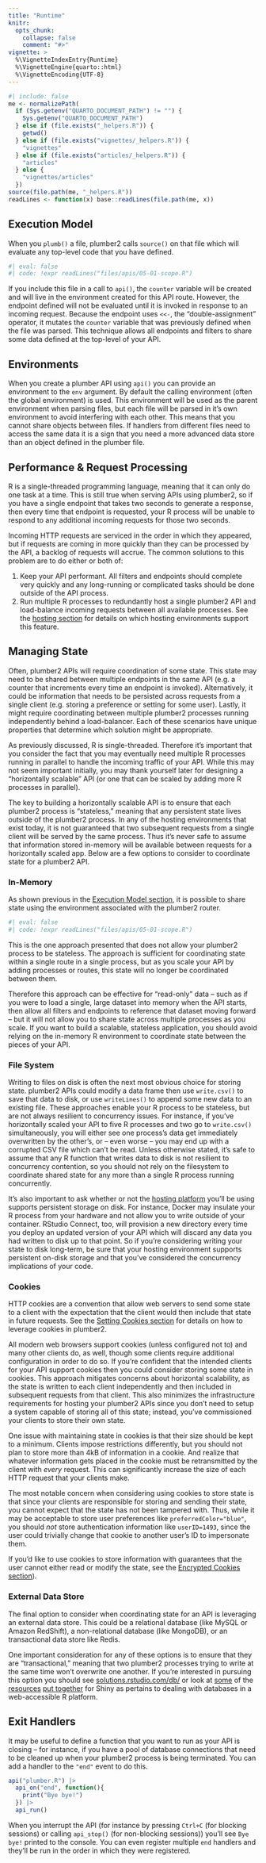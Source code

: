```yaml
---
title: "Runtime"
knitr:
  opts_chunk:
    collapse: false
    comment: "#>"
vignette: >
  %\VignetteIndexEntry{Runtime}
  %\VignetteEngine{quarto::html}
  %\VignetteEncoding{UTF-8}
---
```


```r
#| include: false
me <- normalizePath(
  if (Sys.getenv("QUARTO_DOCUMENT_PATH") != "") {
    Sys.getenv("QUARTO_DOCUMENT_PATH")
  } else if (file.exists("_helpers.R")) {
    getwd()
  } else if (file.exists("vignettes/_helpers.R")) {
    "vignettes"
  } else if (file.exists("articles/_helpers.R")) {
    "articles"
  } else {
    "vignettes/articles"
  })
source(file.path(me, "_helpers.R"))
readLines <- function(x) base::readLines(file.path(me, x))
```

## Execution Model {#execution-model}

When you `plumb()` a file, plumber2 calls `source()` on that file which will evaluate any top-level code that you have defined.

```r
#| eval: false
#| code: !expr readLines("files/apis/05-01-scope.R")
```

If you include this file in a call to `api()`, the `counter` variable will be created and will live in the environment created for this API route. However, the endpoint defined will not be evaluated until it is invoked in response to an incoming request. Because the endpoint uses `<<-`, the "double-assignment" operator, it mutates the `counter` variable that was previously defined when the file was parsed. This technique allows all endpoints and filters to share some data defined at the top-level of your API.

## Environments

When you create a plumber API using `api()` you can provide an environment to the `env` argument. By default the calling environment (often the global environment) is used. This environment will be used as the parent environment when parsing files, but each file will be parsed in it's own environment to avoid interfering with each other. This means that you cannot share objects between files. If handlers from different files need to access the same data it is a sign that you need a more advanced data store than an object defined in the plumber file.

## Performance & Request Processing

R is a single-threaded programming language, meaning that it can only do one task at a time. This is still true when serving APIs using plumber2, so if you have a single endpoint that takes two seconds to generate a response, then every time that endpoint is requested, your R process will be unable to respond to any additional incoming requests for those two seconds.

Incoming HTTP requests are serviced in the order in which they appeared, but if requests are coming in more quickly than they can be processed by the API, a backlog of requests will accrue. The common solutions to this problem are to do either or both of:

1.  Keep your API performant. All filters and endpoints should complete very quickly and any long-running or complicated tasks should be done outside of the API process.
2.  Run multiple R processes to redundantly host a single plumber2 API and load-balance incoming requests between all available processes. See the [hosting section](./hosting.html) for details on which hosting environments support this feature.

## Managing State

Often, plumber2 APIs will require coordination of some state. This state may need to be shared between multiple endpoints in the same API (e.g. a counter that increments every time an endpoint is invoked). Alternatively, it could be information that needs to be persisted across requests from a single client (e.g. storing a preference or setting for some user). Lastly, it might require coordinating between multiple plumber2 processes running independently behind a load-balancer. Each of these scenarios have unique properties that determine which solution might be appropriate.

As previously discussed, R is single-threaded. Therefore it's important that you consider the fact that you may eventually need multiple R processes running in parallel to handle the incoming traffic of your API. While this may not seem important initially, you may thank yourself later for designing a "horizontally scalable" API (or one that can be scaled by adding more R processes in parallel).

The key to building a horizontally scalable API is to ensure that each plumber2 process is "stateless," meaning that any persistent state lives outside of the plumber2 process. In any of the hosting environments that exist today, it is not guaranteed that two subsequent requests from a single client will be served by the same process. Thus it's never safe to assume that information stored in-memory will be available between requests for a horizontally scaled app. Below are a few options to consider to coordinate state for a plumber2 API.

### In-Memory

As shown previous in the [Execution Model section](#execution-model), it is possible to share state using the environment associated with the plumber2 router.

```r
#| eval: false
#| code: !expr readLines("files/apis/05-01-scope.R")
```

This is the one approach presented that does not allow your plumber2 process to be stateless. The approach is sufficient for coordinating state within a single route in a single process, but as you scale your API by adding processes or routes, this state will no longer be coordinated between them.

Therefore this approach can be effective for "read-only" data -- such as if you were to load a single, large dataset into memory when the API starts, then allow all filters and endpoints to reference that dataset moving forward -- but it will not allow you to share state across multiple processes as you scale. If you want to build a scalable, stateless application, you should avoid relying on the in-memory R environment to coordinate state between the pieces of your API.

### File System

Writing to files on disk is often the next most obvious choice for storing state. plumber2 APIs could modify a data frame then use `write.csv()` to save that data to disk, or use `writeLines()` to append some new data to an existing file. These approaches enable your R process to be stateless, but are not always resilient to concurrency issues. For instance, if you've horizontally scaled your API to five R processes and two go to `write.csv()` simultaneously, you will either see one process's data get immediately overwritten by the other's, or -- even worse -- you may end up with a corrupted CSV file which can't be read. Unless otherwise stated, it's safe to assume that any R function that writes data to disk is not resilient to concurrency contention, so you should not rely on the filesystem to coordinate shared state for any more than a single R process running concurrently.

It's also important to ask whether or not the [hosting platform](./hosting.html) you'll be using supports persistent storage on disk. For instance, Docker may insulate your R process from your hardware and not allow you to write outside of your container. RStudio Connect, too, will provision a new directory every time you deploy an updated version of your API which will discard any data you had written to disk up to that point. So if you're considering writing your state to disk long-term, be sure that your hosting environment supports persistent on-disk storage and that you've considered the concurrency implications of your code.

### Cookies {#state-cookies}

HTTP cookies are a convention that allow web servers to send some state to a client with the expectation that the client would then include that state in future requests. See the [Setting Cookies section](./rendering-output.html#setting-cookies) for details on how to leverage cookies in plumber2.

All modern web browsers support cookies (unless configured not to) and many other clients do, as well, though some clients require additional configuration in order to do so. If you're confident that the intended clients for your API support cookies then you could consider storing some state in cookies. This approach mitigates concerns about horizontal scalability, as the state is written to each client independently and then included in subsequent requests from that client. This also minimizes the infrastructure requirements for hosting your plumber2 APIs since you don't need to setup a system capable of storing all of this state; instead, you've commissioned your clients to store their own state.

One issue with maintaining state in cookies is that their size should be kept to a minimum. Clients impose restrictions differently, but you should not plan to store more than 4kB of information in a cookie. And realize that whatever information gets placed in the cookie must be retransmitted by the client with *every* request. This can significantly increase the size of each HTTP request that your clients make.

The most notable concern when considering using cookies to store state is that since your clients are responsible for storing and sending their state, you cannot expect that the state has not been tampered with. Thus, while it may be acceptable to store user preferences like `preferredColor="blue"`, you should *not* store authentication information like `userID=1493`, since the user could trivially change that cookie to another user's ID to impersonate them.

If you'd like to use cookies to store information with guarantees that the user cannot either read or modify the state, see the [Encrypted Cookies section](./rendering-output.html#encrypted-cookies)).

### External Data Store

The final option to consider when coordinating state for an API is leveraging an external data store. This could be a relational database (like MySQL or Amazon RedShift), a non-relational database (like MongoDB), or an transactional data store like Redis.

One important consideration for any of these options is to ensure that they are "transactional," meaning that two plumber2 processes trying to write at the same time won't overwrite one another. If you're interested in pursuing this option you should see [solutions.rstudio.com/db/](https://solutions.rstudio.com/db/) or look at [some](http://shiny.rstudio.com/articles/overview.html) of the [resources](http://shiny.rstudio.com/articles/sql-injections.html) [put together](http://shiny.rstudio.com/articles/pool-basics.html) for Shiny as pertains to dealing with databases in a web-accessible R platform.

## Exit Handlers

It may be useful to define a function that you want to run as your API is closing -- for instance, if you have a pool of database connections that need to be cleaned up when your plumber2 process is being terminated. You can add a handler to the `"end"` event to do this.

``` r
api("plumber.R") |>
  api_on("end", function(){
    print("Bye bye!")
  }) |>
  api_run()
```

When you interrupt the API (for instance by pressing `Ctrl+C` (for blocking sessions) or calling `api_stop()` (for non-blocking sessions)) you'll see `Bye bye!` printed to the console. You can even register multiple `end` handlers and they'll be run in the order in which they were registered.
